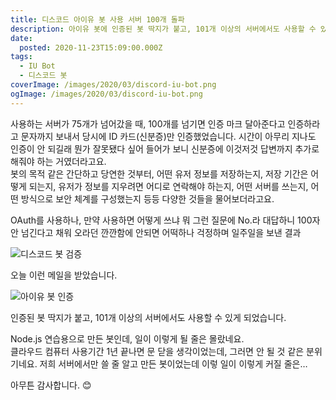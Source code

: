 ```yaml
---
title: 디스코드 아이유 봇 사용 서버 100개 돌파
description: 아이유 봇에 인증된 봇 딱지가 붙고, 101개 이상의 서버에서도 사용할 수 있게 되었습니다.
date:
  posted: 2020-11-23T15:09:00.000Z
tags:
  - IU Bot
  - 디스코드 봇
coverImage: /images/2020/03/discord-iu-bot.png
ogImage: /images/2020/03/discord-iu-bot.png
---
```


사용하는 서버가 75개가 넘어갔을 때, 100개를 넘기면 인증 마크 달아준다고 인증하라고 문자까지 보내서 당시에 ID 카드(신분증)만 인증했었습니다. 시간이 아무리 지나도 인증이 안 되길래 뭔가 잘못됐다 싶어 들어가 보니 신분증에 이것저것 답변까지 추가로 해줘야 하는 거였더라고요.  
봇의 목적 같은 간단하고 당연한 것부터, 어떤 유저 정보를 저장하는지, 저장 기간은 어떻게 되는지, 유저가 정보를 지우려면 어디로 연락해야 하는지, 어떤 서버를 쓰는지, 어떤 방식으로 보안 체계를 구성했는지 등등 다양한 것들을 물어보더라고요.

OAuth를 사용하나, 만약 사용하면 어떻게 쓰냐 뭐 그런 질문에 No.라 대답하니 100자 안 넘긴다고 채워 오라던 깐깐함에 안되면 어떡하나 걱정하며 일주일을 보낸 결과

![디스코드 봇 검증](/images/2020/11/discord-bot-verification.png)

오늘 이런 메일을 받았습니다.

![아이유 봇 인증](/images/2020/11/Verified-IU-Bot.png)

인증된 봇 딱지가 붙고, 101개 이상의 서버에서도 사용할 수 있게 되었습니다.

Node.js 연습용으로 만든 봇인데, 일이 이렇게 될 줄은 몰랐네요.  
클라우드 컴퓨터 사용기간 1년 끝나면 문 닫을 생각이었는데, 그러면 안 될 것 같은 분위기네요. 저희 서버에서만 쓸 줄 알고 만든 봇이었는데 이렇 일이 이렇게 커질 줄은…

아무튼 감사합니다. 😊